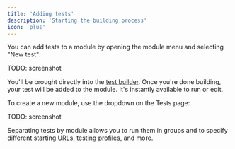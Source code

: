 ```yaml
---
title: 'Adding tests'
description: 'Starting the building process'
icon: 'plus'
---
```


You can add tests to a module by opening the module menu and selecting
"New test":

TODO: screenshot

You'll be brought directly into the [test builder](building/builder).
Once you're done building, your test will be added to the module.
It's instantly available to run or edit.

To create a new module, use the dropdown on the Tests page:

TODO: screenshot

Separating tests by module allows you to run them in groups and to specify
different starting URLs, testing [profiles](/profiles), and more.
